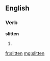 ==English==

===Verb===
'''slitten'''

# {{past participle of|[[slit]]}}

[[fr:slitten]]
[[mg:slitten]]